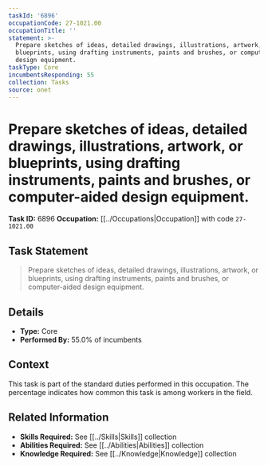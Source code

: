 ```yaml
---
taskId: '6896'
occupationCode: 27-1021.00
occupationTitle: ''
statement: >-
  Prepare sketches of ideas, detailed drawings, illustrations, artwork, or
  blueprints, using drafting instruments, paints and brushes, or computer-aided
  design equipment.
taskType: Core
incumbentsResponding: 55
collection: Tasks
source: onet
---
```

# Prepare sketches of ideas, detailed drawings, illustrations, artwork, or blueprints, using drafting instruments, paints and brushes, or computer-aided design equipment.

**Task ID:** 6896
**Occupation:** [[../Occupations|Occupation]] with code `27-1021.00`

## Task Statement

> Prepare sketches of ideas, detailed drawings, illustrations, artwork, or blueprints, using drafting instruments, paints and brushes, or computer-aided design equipment.

## Details

- **Type:** Core
- **Performed By:** 55.0% of incumbents

## Context

This task is part of the standard duties performed in this occupation. The percentage indicates how common this task is among workers in the field.

## Related Information

- **Skills Required:** See [[../Skills|Skills]] collection
- **Abilities Required:** See [[../Abilities|Abilities]] collection
- **Knowledge Required:** See [[../Knowledge|Knowledge]] collection
